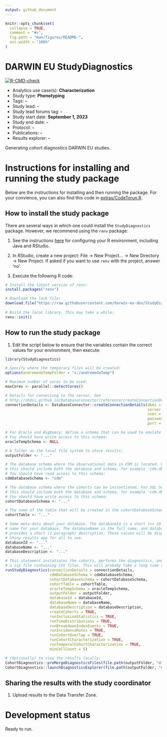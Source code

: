 ```yaml
---
output: github_document
---
```


<!-- README.md is generated from README.Rmd. Please edit that file -->

```r
knitr::opts_chunk$set(
  collapse = TRUE,
  comment = "#>",
  fig.path = "man/figures/README-",
  out.width = "100%"
)
```

# DARWIN EU StudyDiagnostics

<!-- badges: start -->
[![R-CMD-check](https://github.com/darwin-eu-dev/StudyDiagnostics/actions/workflows/R-CMD-check.yaml/badge.svg)](https://github.com/darwin-eu-dev/StudyDiagnostics/actions/workflows/R-CMD-check.yaml)
<!-- badges: end -->


- Analytics use case(s): **Characterization**
- Study type: **Phenotyping**
- Tags: **-**
- Study lead: **-**
- Study lead forums tag: **-**
- Study start date: **September 1, 2023**
- Study end date: **-**
- Protocol: **-**
- Publications: **-**
- Results explorer: **-**

Generating cohort diagnostics DARWIN EU studies.

# Instructions for installing and running the study package

Below are the instructions for installing and then running the package. For your convience, you can also find this code in [extras/CodeTorun.R](https://github.com/darwin-eu-dev/StudyDiagnostics/blob/main/extras/CodeToRun.R).

## How to install the study package

There are several ways in which one could install the `StudyDiagnostics` package. However, we recommend using the `renv` package:

1. See the instructions [here](https://ohdsi.github.io/Hades/rSetup.html) for configuring your R environment, including Java and RStudio.

2. In RStudio, create a new project: File -> New Project... -> New Directory -> New Project. If asked if you want to use `renv` with the project, answer ‘no’.

3. Execute the following R code:

```r
# Install the latest version of renv:
install.packages("renv")

# Download the lock file:
download.file("https://raw.githubusercontent.com/darwin-eu-dev/StudyDiagnostics/main/renv.lock", "renv.lock")
  
# Build the local library. This may take a while:
renv::init()
```

## How to run the study package

1. Edit the script below to ensure that the variables contain the correct values for your environment, then execute:

```r
library(StudyDiagnostics)

# Specify where the temporary files will be created:
options(andromedaTempFolder = "s:/andromedaTemp")

# Maximum number of cores to be used:
maxCores <- parallel::detectCores()

# Details for connecting to the server. See 
# http://ohdsi.github.io/DatabaseConnector/reference/createConnectionDetails.html for more details:
connectionDetails <- DatabaseConnector::createConnectionDetails(dbms = "...",
                                                                server = "...",
                                                                user = "...",
                                                                password = "...",
                                                                port = ...)

# For Oracle and BigQuery: define a schema that can be used to emulate temp tables. 
# You should have write access to this schema:
oracleTempSchema <- NULL

# A folder on the local file system to store results:
outputFolder <- "..."

# The database schema where the observational data in CDM is located. For SQL Server
# this should include both the database and schema, for example 'cdm.dbo'.
# You should have read access to this schema:
cdmDatabaseSchema <- "cdm"

# The database schema where the cohorts can be instantiated. For SQL Server
# this should include both the database and schema, for example 'cdm.dbo'.
# You should have write access to this schema:
cohortDatabaseSchema <- "..."

# The name of the table that will be created in the cohortDatabaseSchema:
cohortTable <- "..."

# Some meta-data about your database. The databaseId is a short (<= 20 characters)
# name for your database. The databaseName is the full name, and databaseDescription 
# provides a short (1 paragraph) description. These values will be displayed in the 
# Shiny results app for all to see.
databaseId <- "..."
databaseName <- "..."
databaseDescription <- "..." 

# This statement instatiates the cohorts, performs the diagnostics, and writes the results to
# a zip file containing CSV files. This will probaby take a long time to run:
runStudyDiagnostics(connectionDetails = connectionDetails,
                    cdmDatabaseSchema = cdmDatabaseSchema,
                    cohortDatabaseSchema = cohortDatabaseSchema,
                    cohortTable = cohortTable,
                    oracleTempSchema = oracleTempSchema,
                    outputFolder = outputFolder,
                    databaseId = databaseId,
                    databaseName = databaseName,
                    databaseDescription = databaseDescription,
                    createCohorts = TRUE,
                    runInclusionStatistics = TRUE,
                    runTimeDistributions = TRUE,
                    runBreakdownIndexEvents = TRUE,
                    runIncidenceRates = TRUE,
                    runCohortOverlap = TRUE,
                    runCohortCharacterization = TRUE,
                    runTemporalCohortCharacterization = TRUE,
                    minCellCount = 5)

# (Optionally) to view the results locally:
CohortDiagnostics::preMergeDiagnosticsFiles(file.path(outputFolder, "diagnosticsExport"))
CohortDiagnostics::launchDiagnosticsExplorer(file.path(outputFolder, "diagnosticsExport"))
```

## Sharing the results with the study coordinator

1. Upload results to the Data Transfer Zone.

# Development status

Ready to run.
